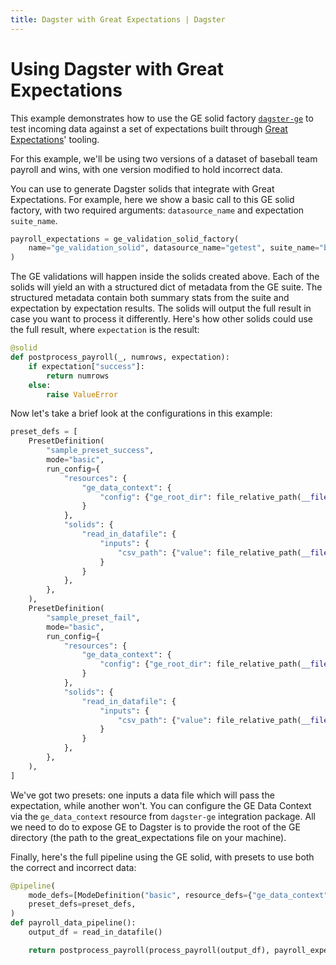 ```yaml
---
title: Dagster with Great Expectations | Dagster
---
```


# Using Dagster with Great Expectations

<CodeReferenceLink filePath="examples/ge_example" />

This example demonstrates how to use the GE solid factory [`dagster-ge`](/\_apidocs/libraries/dagster_ge) to test incoming data against a set of expectations built through [Great Expectations](https://docs.greatexpectations.io/en/latest/)' tooling.

For this example, we'll be using two versions of a dataset of baseball team payroll and wins, with one version modified to hold incorrect data.

You can use <PyObject module="dagster_ge" object="ge_validation_solid_factory" /> to generate Dagster solids that integrate with Great Expectations. For example, here we show a basic call to this GE solid factory, with two required arguments: `datasource_name` and expectation `suite_name`.

```python file=../../ge_example/ge_example/ge_demo.py startafter=start_ge_demo_marker_factory endbefore=end_ge_demo_marker_factory
payroll_expectations = ge_validation_solid_factory(
    name="ge_validation_solid", datasource_name="getest", suite_name="basic.warning"
)
```

The GE validations will happen inside the solids created above. Each of the solids will yield an <PyObject object="ExpectationResult" /> with a structured dict of metadata from the GE suite. The structured metadata contain both summary stats from the suite and expectation by expectation results. The solids will output the full result in case you want to process it differently. Here's how other solids could use the full result, where `expectation` is the result:

```python file=../../ge_example/ge_example/ge_demo.py startafter=start_ge_demo_marker_solid endbefore=end_ge_demo_marker_solid
@solid
def postprocess_payroll(_, numrows, expectation):
    if expectation["success"]:
        return numrows
    else:
        raise ValueError
```

Now let's take a brief look at the configurations in this example:

```python file=../../ge_example/ge_example/ge_demo.py startafter=start_ge_demo_marker_preset endbefore=end_ge_demo_marker_preset
preset_defs = [
    PresetDefinition(
        "sample_preset_success",
        mode="basic",
        run_config={
            "resources": {
                "ge_data_context": {
                    "config": {"ge_root_dir": file_relative_path(__file__, "./great_expectations")}
                }
            },
            "solids": {
                "read_in_datafile": {
                    "inputs": {
                        "csv_path": {"value": file_relative_path(__file__, "./data/succeed.csv")}
                    }
                }
            },
        },
    ),
    PresetDefinition(
        "sample_preset_fail",
        mode="basic",
        run_config={
            "resources": {
                "ge_data_context": {
                    "config": {"ge_root_dir": file_relative_path(__file__, "./great_expectations")}
                }
            },
            "solids": {
                "read_in_datafile": {
                    "inputs": {
                        "csv_path": {"value": file_relative_path(__file__, "./data/fail.csv")}
                    }
                }
            },
        },
    ),
]
```

We've got two presets: one inputs a data file which will pass the expectation, while another won't. You can configure the GE Data Context via the `ge_data_context` resource from `dagster-ge` integration package. All we need to do to expose GE to Dagster is to provide the root of the GE directory (the path to the great_expectations file on your machine).

Finally, here's the full pipeline using the GE solid, with presets to use both the correct and incorrect data:

```python file=../../ge_example/ge_example/ge_demo.py startafter=start_ge_demo_marker_pipeline endbefore=end_ge_demo_marker_pipeline
@pipeline(
    mode_defs=[ModeDefinition("basic", resource_defs={"ge_data_context": ge_data_context})],
    preset_defs=preset_defs,
)
def payroll_data_pipeline():
    output_df = read_in_datafile()

    return postprocess_payroll(process_payroll(output_df), payroll_expectations(output_df))
```
